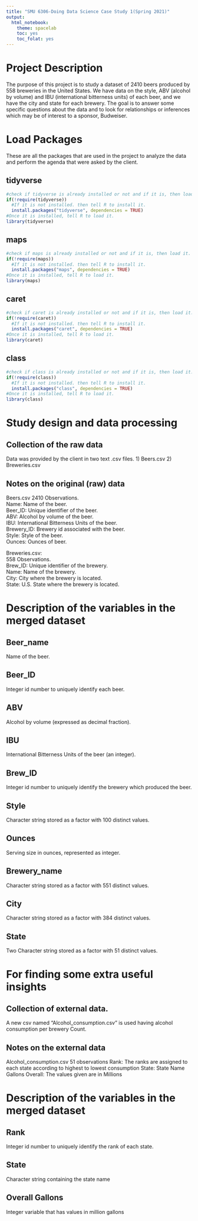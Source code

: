 ---
title: "SMU 6306-Doing Data Science Case Study 1(Spring 2021)"
output: 
  html_notebook:
    theme: spacelab
    toc: yes
    toc_folat: yes
---



# Project Description

The purpose of this project is to study a dataset of 2410 beers produced by 558 
breweries in the United States.  We have data on the style, ABV (alcohol by volume)
and IBU (international bitterness units) of each beer, and we have the city
and state for each brewery.  The goal is to answer some specific questions 
about the data and to look for relationships or inferences which may be of
interest to a sponsor, Budweiser.

# Load Packages {.tabset}

These are all the packages that are used in the project to analyze the data and perform the agenda that were asked by the client.

## tidyverse
```{r}
#check if tidyverse is already installed or not and if it is, then load it.
if(!require(tidyverse))
  #If it is not installed. then tell R to install it.
  install.packages("tidyverse", dependencies = TRUE)
#Once it is installed, tell R to load it.
library(tidyverse)
```
## maps
```{r}
#check if maps is already installed or not and if it is, then load it.
if(!require(maps))
  #If it is not installed. then tell R to install it.
  install.packages("maps", dependencies = TRUE)
#Once it is installed, tell R to load it.
library(maps)
```
## caret
```{r}
#check if caret is already installed or not and if it is, then load it.
if(!require(caret))
  #If it is not installed. then tell R to install it.
  install.packages("caret", dependencies = TRUE)
#Once it is installed, tell R to load it.
library(caret)
```
## class
```{r}
#check if class is already installed or not and if it is, then load it.
if(!require(class))
  #If it is not installed. then tell R to install it.
  install.packages("class", dependencies = TRUE)
#Once it is installed, tell R to load it.
library(class)
```

# Study design and data processing

## Collection of the raw data
Data was provided by the client in two text .csv files.
1) Beers.csv
2) Breweries.csv

## Notes on the original (raw) data 
Beers.csv
2410 Observations.  
Name: Name of the beer.   
Beer_ID: Unique identifier of the beer.  
ABV: Alcohol by volume of the beer.  
IBU: International Bitterness Units of the beer.  
Brewery_ID: Brewery id associated with the beer.  
Style: Style of the beer.  
Ounces: Ounces of beer.  

Breweries.csv:  
558 Observations.  
Brew_ID: Unique identifier of the brewery.  
Name: Name of the brewery.  
City: City where the brewery is located.  
State: U.S. State where the brewery is located.  

# Description of the variables in the merged dataset

## Beer_name  
Name of the beer.   

## Beer_ID
Integer id number to uniquely identify each beer.

## ABV
Alcohol by volume (expressed as decimal fraction).

## IBU
International Bitterness Units of the beer (an integer).

## Brew_ID
Integer id number to uniquely identify the brewery which produced the beer.

## Style
Character string stored as a factor with 100 distinct values.

## Ounces
Serving size in ounces, represented as integer.

## Brewery_name
Character string stored as a factor with 551 distinct values.

## City
Character string stored as a factor with 384 distinct values.

## State
Two Character string stored as a factor with 51 distinct values.

# For finding some extra useful insights

## Collection of external data.

A new csv named "Alcohol_consumption.csv" is used having alcohol consumption per brewery Count.

## Notes on the external data
Alcohol_consumption.csv
51 observations
Rank: The ranks are assigned to each state according to highest to lowest consumption
State: State Name
Gallons Overall: The values given are in Millions

# Description of the variables in the merged dataset

## Rank
Integer id number to uniquely identify the rank of each state.

## State
Character string containing the state name

## Overall Gallons
Integer variable that has values in million gallons

